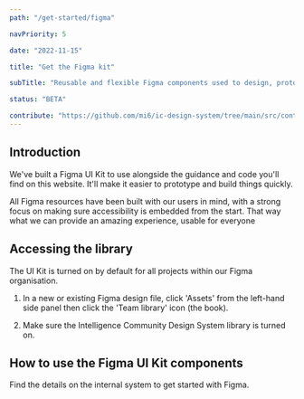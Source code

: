 ```yaml
---
path: "/get-started/figma"

navPriority: 5

date: "2022-11-15"

title: "Get the Figma kit"

subTitle: "Reusable and flexible Figma components used to design, prototype and hand-off designs for apps and services."

status: "BETA"

contribute: "https://github.com/mi6/ic-design-system/tree/main/src/content/structured/get-started/figma.mdx"
---
```



## Introduction

We've built a Figma UI Kit to use alongside the guidance and code you'll find on this website. It'll make it easier to prototype and build things quickly.

All Figma resources have been built with our users in mind, with a strong focus on making sure accessibility is embedded from the start. That way what we can provide an amazing experience, usable for everyone

## Accessing the library

<IcAlert
  title="Need to know"
  message="The Figma UI Kit is currently only available to internal users, but we will be sharing it publicly soon."
  variant="info"
/>

The UI Kit is turned on by default for all projects within our Figma organisation.

1. In a new or existing Figma design file, click 'Assets' from the left-hand side panel then click the 'Team library' icon (the book).

<DoubleDoDontCaution>
  <DoDontCaution
    imageSrc={figmaFig1}
    imageAlt="Image of the left-hand side panel in Figma with the 'Assets' tab open and icon buttons on the right of the panel including the 'Team library' button."
    state="none"
  />
</DoubleDoDontCaution>

2. Make sure the Intelligence Community Design System library is turned on.

<DoubleDoDontCaution>
  <DoDontCaution
    imageSrc={figmaFig2}
    imageAlt="Image of the Libraries menu in Figma with the Intelligence Community Design System library turned on."
    state="none"
  />
</DoubleDoDontCaution>

## How to use the Figma UI Kit components

Find the details on the internal system to get started with Figma.
